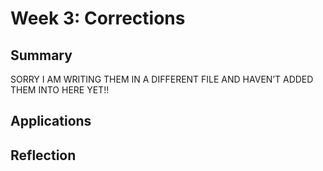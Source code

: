 # Week 3: Corrections

## Summary

SORRY I AM WRITING THEM IN A DIFFERENT FILE AND HAVEN'T ADDED THEM INTO HERE YET!!

## Applications

## Reflection